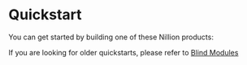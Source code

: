 
# Quickstart

You can get started by building one of these Nillion products:

If you are looking for older quickstarts, please refer to [Blind Modules](./build/blind-modules.md)

<FeatureSection data={QuickStartFeatures} />
